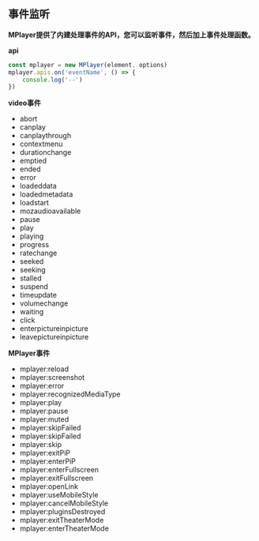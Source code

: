 ## 事件监听

**MPlayer提供了内建处理事件的API，您可以监听事件，然后加上事件处理函数。**

**api**
```javascript
const mplayer = new MPlayer(element, options)
mplayer.apis.on('eventName', () => {
    console.log('--')
})
```

**video事件**
- abort
- canplay
- canplaythrough
- contextmenu
- durationchange
- emptied
- ended
- error
- loadeddata
- loadedmetadata
- loadstart
- mozaudioavailable
- pause
- play
- playing
- progress
- ratechange
- seeked
- seeking
- stalled
- suspend
- timeupdate
- volumechange
- waiting
- click
- enterpictureinpicture
- leavepictureinpicture

**MPlayer事件**
- mplayer:reload
- mplayer:screenshot
- mplayer:error
- mplayer:recognizedMediaType
- mplayer:play
- mplayer:pause
- mplayer:muted
- mplayer:skipFailed
- mplayer:skipFailed
- mplayer:skip
- mplayer:exitPiP
- mplayer:enterPiP
- mplayer:enterFullscreen
- mplayer:exitFullscreen
- mplayer:openLink
- mplayer:useMobileStyle
- mplayer:cancelMobileStyle
- mplayer:pluginsDestroyed
- mplayer:exitTheaterMode
- mplayer:enterTheaterMode
